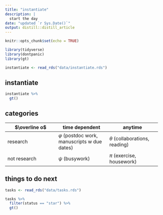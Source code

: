 ```yaml
---
title: "instantiate"
description: |
  start the day
date: "updated `r Sys.Date()`"
output: distill::distill_article
---
```


```r
knitr::opts_chunk$set(echo = TRUE)
```


```r
library(tidyverse)
library(dontpanic)
library(gt)

instantiate <- read_rds("data/instantiate.rds")

```


## instantiate

```r

instantiate %>% 
  gt() 

```


## categories

$\overline o$ | time dependent | anytime 
-|-|- 
research | $\varphi$ (postdoc work, manuscripts w due dates) | $\theta$ (collaborations, reading) 
not research | $\psi$ (busywork) | $\pi$ (exercise, housework)


## things to do next

```r
tasks <- read_rds("data/tasks.rds")

tasks %>% 
  filter(status == "star") %>% 
  gt()

```

